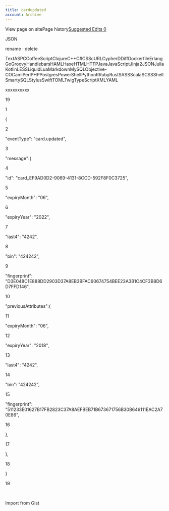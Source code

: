 ```yaml
---
title: cardupdated
account: Archive
---
```


View page on sitePage history[Suggested Edits 0](/project/checkoutdocs-legacy/v1.9/suggested)

JSON

rename · delete

TextASPCCoffeeScriptClojureC++C#CSScURLCypherDDiffDockerfileErlangGoGroovyHandlebarsHAMLHaxeHTMLHTTPJavaJavaScriptJinja2JSONJuliaKotlinLESSLiquidLuaMarkdownMySQLObjective-COCamlPerlPHPPostgresPowerShellPythonRRubyRustSASSScalaSCSSShellSmartySQLStylusSwiftTOMLTwigTypeScriptXMLYAML

xxxxxxxxxx

19

1

{

2

"eventType": "card.updated",

3

"message":{

4

"id": "card_EF9AD0D2-9069-4131-8CCD-592F8F0C3725",

5

"expiryMonth": "06",

6

"expiryYear": "2022",

7

"last4": "4242",

8

"bin": "424242",

9

"fingerprint": "D3E048C1E888DD2903D37A8EB3BFAC60674754BEE23A3B1C4CF3B8D6D7FFD146",

10

"previousAttributes":{

11

"expiryMonth": "06",

12

"expiryYear": "2018",

13

"last4": "4242",

14

"bin": "424242",

15

"fingerprint": "511233E01627B17FB2823C37A8AEFBEB71B673671756B30B646111EAC2A70E86",

16

},

17

},

18

}

19

​

Import from Gist
